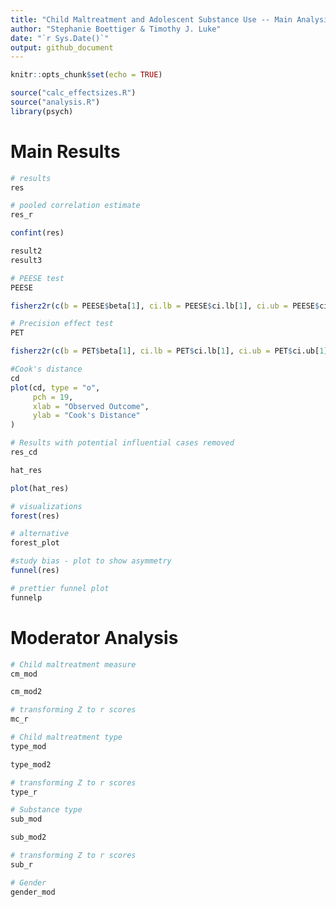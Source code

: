```yaml
---
title: "Child Maltreatment and Adolescent Substance Use -- Main Analysis Report"
author: "Stephanie Boettiger & Timothy J. Luke"
date: "`r Sys.Date()`"
output: github_document
---
```


```r
knitr::opts_chunk$set(echo = TRUE)
```

```r
source("calc_effectsizes.R")
source("analysis.R")
library(psych)
```

# Main Results

```r
# results
res
```

```r
# pooled correlation estimate
res_r
```

```r
confint(res)
```

```r
result2 
result3
```

```r
# PEESE test 
PEESE
```

```r
fisherz2r(c(b = PEESE$beta[1], ci.lb = PEESE$ci.lb[1], ci.ub = PEESE$ci.ub[1]))
```

```r
# Precision effect test
PET
```

```r
fisherz2r(c(b = PET$beta[1], ci.lb = PET$ci.lb[1], ci.ub = PET$ci.ub[1]))
```

```r
#Cook's distance 
cd
plot(cd, type = "o",
     pch = 19,
     xlab = "Observed Outcome",
     ylab = "Cook's Distance"
) 
```

```r
# Results with potential influential cases removed
res_cd
```

```r
hat_res
```

```r
plot(hat_res)
```

```r
# visualizations
forest(res)
```

```r
# alternative
forest_plot
```

```r
#study bias - plot to show asymmetry
funnel(res)
```

```r
# prettier funnel plot
funnelp
```

# Moderator Analysis

```r
# Child maltreatment measure 
cm_mod
```

```r
cm_mod2
```

```r
# transforming Z to r scores
mc_r
```

```r
# Child maltreatment type 
type_mod
```

```r
type_mod2
```

```r
# transforming Z to r scores
type_r
```

```r
# Substance type
sub_mod
```

```r
sub_mod2
```

```r
# transforming Z to r scores
sub_r
```

```r
# Gender
gender_mod
```
